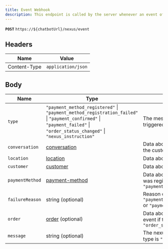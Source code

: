 ```yaml
---
title: Event Webhook
description: This endpoint is called by the server whenever an event of importance for the chatbot is received.
---
```


**`POST`** `https://${chatbotUrl}/nexus/event`

## Headers

| Name         | Value              |
| ------------ | ------------------ |
| Content-Type | `application/json` |

## Body

| Name            | Type                                                                                                                                                                        | Description                                                                                 |
| --------------- | --------------------------------------------------------------------------------------------------------------------------------------------------------------------------- | ------------------------------------------------------------------------------------------- |
| `type`          | `"payment_method_registered"` \| `"payment_method_registration_failed"` \| `"payment_confirmed"` \| `"payment_failed"` \| `"order_status_changed"` \| `"nexus_instruction"` | The message of the customer that triggered the chatbot                                      |
| `conversation`  | [conversation](/types/conversation/)                                                                                                                                        | Data about the conversation between the customer and the restaurant                         |
| `location`      | [location](/types/location/)                                                                                                                                                | Data about the restaurant                                                                   |
| `customer`      | [customer](/types/customer.md)                                                                                                                                              | Data about the customer                                                                     |
| `paymentMethod` | [payment-method](/types/payment-method.md)                                                                                                                                  | Data about the payment method that was registered. If type is `"payment_method_registered"` |
| `failureReason` | string (optional)                                                                                                                                                           | Reason of failure if type is `"payment_method_registration_failed"` or `"payment_failed"`   |
| `order`         | [order](/types/order/) (optional)                                                                                                                                           | Data about the order concerned by the event if type is `"order_status_changed"`             |
| `message`       | string (optional)                                                                                                                                                           | The nexus message, present only if type is `"nexus_instruction"`                            |
